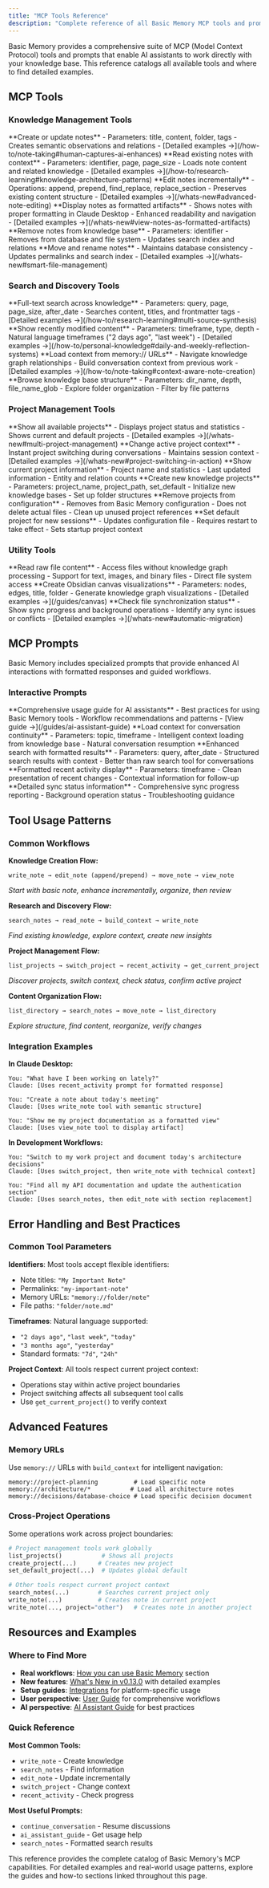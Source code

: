 ```yaml
---
title: "MCP Tools Reference"
description: "Complete reference of all Basic Memory MCP tools and prompts available to AI assistants"
---
```


Basic Memory provides a comprehensive suite of MCP (Model Context Protocol) tools and prompts that enable AI assistants to work directly with your knowledge base. This reference catalogs all available tools and where to find detailed examples.

## MCP Tools

### Knowledge Management Tools

<CardGroup cols={2}>
  <Card title="write_note" icon="pen-tool">
    **Create or update notes**
    - Parameters: title, content, folder, tags
    - Creates semantic observations and relations
    - [Detailed examples →](/how-to/note-taking#human-captures-ai-enhances)
  </Card>
  <Card title="read_note" icon="book-open">
    **Read existing notes with context**
    - Parameters: identifier, page, page_size
    - Loads note content and related knowledge
    - [Detailed examples →](/how-to/research-learning#knowledge-architecture-patterns)
  </Card>
  <Card title="edit_note" icon="file-pen-line">
    **Edit notes incrementally**
    - Operations: append, prepend, find_replace, replace_section
    - Preserves existing content structure
    - [Detailed examples →](/whats-new#advanced-note-editing)
  </Card>
  <Card title="view_note" icon="eye">
    **Display notes as formatted artifacts**
    - Shows notes with proper formatting in Claude Desktop
    - Enhanced readability and navigation
    - [Detailed examples →](/whats-new#view-notes-as-formatted-artifacts)
  </Card>
  <Card title="delete_note" icon="trash">
    **Remove notes from knowledge base**
    - Parameters: identifier
    - Removes from database and file system
    - Updates search index and relations
  </Card>
  <Card title="move_note" icon="move">
    **Move and rename notes**
    - Maintains database consistency
    - Updates permalinks and search index
    - [Detailed examples →](/whats-new#smart-file-management)
  </Card>
</CardGroup>

### Search and Discovery Tools

<CardGroup cols={2}>
  <Card title="search_notes" icon="search">
    **Full-text search across knowledge**
    - Parameters: query, page, page_size, after_date
    - Searches content, titles, and frontmatter tags
    - [Detailed examples →](/how-to/research-learning#multi-source-synthesis)
  </Card>
  <Card title="recent_activity" icon="clock">
    **Show recently modified content**
    - Parameters: timeframe, type, depth
    - Natural language timeframes ("2 days ago", "last week")
    - [Detailed examples →](/how-to/personal-knowledge#daily-and-weekly-reflection-systems)
  </Card>
  <Card title="build_context" icon="link">
    **Load context from memory:// URLs**
    - Navigate knowledge graph relationships
    - Build conversation context from previous work
    - [Detailed examples →](/how-to/note-taking#context-aware-note-creation)
  </Card>
  <Card title="list_directory" icon="folder">
    **Browse knowledge base structure**
    - Parameters: dir_name, depth, file_name_glob
    - Explore folder organization
    - Filter by file patterns
  </Card>
</CardGroup>

### Project Management Tools

<CardGroup cols={2}>
  <Card title="list_projects" icon="layers">
    **Show all available projects**
    - Displays project status and statistics
    - Shows current and default projects
    - [Detailed examples →](/whats-new#multi-project-management)
  </Card>
  <Card title="switch_project" icon="shuffle">
    **Change active project context**
    - Instant project switching during conversations
    - Maintains session context
    - [Detailed examples →](/whats-new#project-switching-in-action)
  </Card>
  <Card title="get_current_project" icon="info">
    **Show current project information**
    - Project name and statistics
    - Last updated information
    - Entity and relation counts
  </Card>
  <Card title="create_project" icon="plus">
    **Create new knowledge projects**
    - Parameters: project_name, project_path, set_default
    - Initialize new knowledge bases
    - Set up folder structures
  </Card>
  <Card title="delete_project" icon="x">
    **Remove projects from configuration**
    - Removes from Basic Memory configuration
    - Does not delete actual files
    - Clean up unused project references
  </Card>
  <Card title="set_default_project" icon="star">
    **Set default project for new sessions**
    - Updates configuration file
    - Requires restart to take effect
    - Sets startup project context
  </Card>
</CardGroup>

### Utility Tools

<CardGroup cols={2}>
  <Card title="read_content" icon="file-text">
    **Read raw file content**
    - Access files without knowledge graph processing
    - Support for text, images, and binary files
    - Direct file system access
  </Card>
  <Card title="canvas" icon="palette">
    **Create Obsidian canvas visualizations**
    - Parameters: nodes, edges, title, folder
    - Generate knowledge graph visualizations
    - [Detailed examples →](/guides/canvas)
  </Card>
  <Card title="sync_status" icon="refresh-cw">
    **Check file synchronization status**
    - Show sync progress and background operations
    - Identify any sync issues or conflicts
    - [Detailed examples →](/whats-new#automatic-migration)
  </Card>
</CardGroup>

## MCP Prompts

Basic Memory includes specialized prompts that provide enhanced AI interactions with formatted responses and guided workflows.

### Interactive Prompts

<CardGroup cols={2}>
  <Card title="ai_assistant_guide" icon="brain">
    **Comprehensive usage guide for AI assistants**
    - Best practices for using Basic Memory tools
    - Workflow recommendations and patterns
    - [View guide →](/guides/ai-assistant-guide)
  </Card>
  <Card title="continue_conversation" icon="message-circle">
    **Load context for conversation continuity**
    - Parameters: topic, timeframe
    - Intelligent context loading from knowledge base
    - Natural conversation resumption
  </Card>
  <Card title="search_notes" icon="search">
    **Enhanced search with formatted results**
    - Parameters: query, after_date
    - Structured search results with context
    - Better than raw search tool for conversations
  </Card>
  <Card title="recent_activity" icon="activity">
    **Formatted recent activity display**
    - Parameters: timeframe
    - Clean presentation of recent changes
    - Contextual information for follow-up
  </Card>
  <Card title="sync_status" icon="server">
    **Detailed sync status information**
    - Comprehensive sync progress reporting
    - Background operation status
    - Troubleshooting guidance
  </Card>
</CardGroup>

## Tool Usage Patterns

### Common Workflows

**Knowledge Creation Flow:**
```
write_note → edit_note (append/prepend) → move_note → view_note
```
*Start with basic note, enhance incrementally, organize, then review*

**Research and Discovery Flow:**
```
search_notes → read_note → build_context → write_note
```
*Find existing knowledge, explore context, create new insights*

**Project Management Flow:**
```
list_projects → switch_project → recent_activity → get_current_project
```
*Discover projects, switch context, check status, confirm active project*

**Content Organization Flow:**
```
list_directory → search_notes → move_note → list_directory
```
*Explore structure, find content, reorganize, verify changes*

### Integration Examples

**In Claude Desktop:**
```
You: "What have I been working on lately?"
Claude: [Uses recent_activity prompt for formatted response]

You: "Create a note about today's meeting"
Claude: [Uses write_note tool with semantic structure]

You: "Show me my project documentation as a formatted view"
Claude: [Uses view_note tool to display artifact]
```

**In Development Workflows:**
```
You: "Switch to my work project and document today's architecture decisions"
Claude: [Uses switch_project, then write_note with technical context]

You: "Find all my API documentation and update the authentication section"
Claude: [Uses search_notes, then edit_note with section replacement]
```

## Error Handling and Best Practices

### Common Tool Parameters

**Identifiers**: Most tools accept flexible identifiers:
- Note titles: `"My Important Note"`
- Permalinks: `"my-important-note"`
- Memory URLs: `"memory://folder/note"`
- File paths: `"folder/note.md"`

**Timeframes**: Natural language supported:
- `"2 days ago"`, `"last week"`, `"today"`
- `"3 months ago"`, `"yesterday"`
- Standard formats: `"7d"`, `"24h"`

**Project Context**: All tools respect current project context:
- Operations stay within active project boundaries
- Project switching affects all subsequent tool calls
- Use `get_current_project()` to verify context

## Advanced Features

### Memory URLs

Use `memory://` URLs with `build_context` for intelligent navigation:

```
memory://project-planning          # Load specific note
memory://architecture/*           # Load all architecture notes  
memory://decisions/database-choice # Load specific decision document
```

### Cross-Project Operations

Some operations work across project boundaries:

```python
# Project management tools work globally
list_projects()           # Shows all projects
create_project(...)      # Creates new project
set_default_project(...)  # Updates global default

# Other tools respect current project context
search_notes(...)        # Searches current project only
write_note(...)          # Creates note in current project
write_note(..., project="other")   # Creates note in another project
```

## Resources and Examples

### Where to Find More

- **Real workflows**: [How you can use Basic Memory](/how-to/project-documentation) section
- **New features**: [What's New in v0.13.0](/whats-new) with detailed examples
- **Setup guides**: [Integrations](/integrations/claude-desktop) for platform-specific usage
- **User perspective**: [User Guide](/user-guide) for comprehensive workflows
- **AI perspective**: [AI Assistant Guide](/guides/ai-assistant-guide) for best practices

### Quick Reference

**Most Common Tools:**
- `write_note` - Create knowledge
- `search_notes` - Find information  
- `edit_note` - Update incrementally
- `switch_project` - Change context
- `recent_activity` - Check progress

**Most Useful Prompts:**
- `continue_conversation` - Resume discussions
- `ai_assistant_guide` - Get usage help
- `search_notes` - Formatted search results

This reference provides the complete catalog of Basic Memory's MCP capabilities. For detailed examples and real-world usage patterns, explore the guides and how-to sections linked throughout this page.